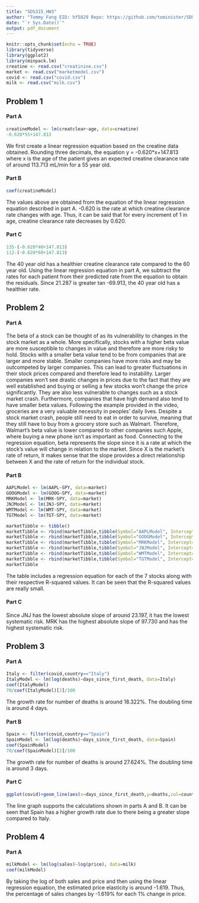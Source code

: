 ---
title: "SDS315_HW3"
author: "Tommy Fang EID: hf5829 Repo: https://github.com/tominister/SDS315"
date: "`r Sys.Date()`"
output: pdf_document
---

```{r setup, include=F, warning=F}
knitr::opts_chunk$set(echo = TRUE)
library(tidyverse)
library(ggplot2)
library(minpack.lm)
creatine <- read.csv("creatinine.csv")
market <- read.csv("marketmodel.csv")
covid <- read.csv("covid.csv")
milk <- read.csv("milk.csv")
```

## Problem 1
#### Part A
```{r, echo=F, warning=F, message=F}
creatineModel <- lm(creatclear~age, data=creatine)
-0.620*55+147.813
```
We first create a linear regression equation based on the creatine data obtained. Rounding three decimals, the equation y = -0.620*x+147.813 where x is the age of the patient gives an expected creatine clearance rate of around 113.713 mL/min for a 55 year old.

#### Part B
```{r, echo=F, warning=F, message=F}
coef(creatineModel)
```
The values above are obtained from the equation of the linear regression equation described in part A. -0.620 is the rate at which creatine clearance rate changes with age. Thus, it can be said that for every increment of 1 in age, creatine clearance rate decreases by 0.620.

#### Part C
```{r, echo=F, warning=F, message=F}
135-(-0.620*40+147.813)
112-(-0.620*60+147.813)
```
The 40 year old has a healthier creatine clearance rate compared to the 60 year old. Using the linear regression equation in part A, we subtract the rates for each patient from their predicted rate from the equation to obtain the residuals. Since 21.287 is greater tan -69.913, the 40 year old has a healthier rate. 

## Problem 2
#### Part A
The beta of a stock can be thought of as its vulnerability to changes in the stock market as a whole. More specifically, stocks with a higher beta value are more susceptible to changes in value and therefore are more risky to hold. Stocks with a smaller beta value tend to be from companies that are larger and more stable. Smaller companies have more risks and may be outcompeted by larger companies. This can lead to greater fluctuations in their stock prices compared and therefore lead to instability. Larger companies won’t see drastic changes in prices due to the fact that they are well established and buying or selling a few stocks won’t change the price significantly. They are also less vulnerable to changes such as a stock market crash. Furthermore, companies that have high demand also tend to have smaller beta values. Following the example provided in the video, groceries are a very valuable necessity in peoples’ daily lives. Despite a stock market crash, people still need to eat in order to survive, meaning that they still have to buy from a grocery store such as Walmart. Therefore, Walmart’s beta value is lower compared to other companies such Apple, where buying a new phone isn’t as important as food. Connecting to the regression equation, beta represents the slope since it is a rate at which the stock’s value will change in relation to the market. Since X is the market’s rate of return, it makes sense that the slope provides a direct relationship between X and the rate of return for the individual stock. 

#### Part B
```{r, echo=F, warning=F, message=F}
AAPLModel <- lm(AAPL~SPY, data=market)
GOOGModel <- lm(GOOG~SPY, data=market)
MRKModel <- lm(MRK~SPY, data=market)
JNJModel <- lm(JNJ~SPY, data=market)
WMTModel <- lm(WMT~SPY, data=market)
TGTModel <- lm(TGT~SPY, data=market)

marketTibble <- tibble()
marketTibble <- rbind(marketTibble,tibble(Symbol="AAPLModel", Intercept=coef(AAPLModel)[1], Slope=coef(AAPLModel)[2], Rsquared=summary(AAPLModel)$r.squared))
marketTibble <- rbind(marketTibble,tibble(Symbol="GOOGModel", Intercept=coef(GOOGModel)[1], Slope=coef(GOOGModel)[2], Rsquared=summary(GOOGModel)$r.squared))
marketTibble <- rbind(marketTibble,tibble(Symbol="MRKModel", Intercept=coef(MRKModel)[1], Slope=coef(MRKModel)[2], Rsquared=summary(MRKModel)$r.squared))
marketTibble <- rbind(marketTibble,tibble(Symbol="JNJModel", Intercept=coef(JNJModel)[1], Slope=coef(JNJModel)[2], Rsquared=summary(JNJModel)$r.squared))
marketTibble <- rbind(marketTibble,tibble(Symbol="WMTModel", Intercept=coef(WMTModel)[1], Slope=coef(WMTModel)[2], Rsquared=summary(WMTModel)$r.squared))
marketTibble <- rbind(marketTibble,tibble(Symbol="TGTModel", Intercept=coef(TGTModel)[1], Slope=coef(TGTModel)[2], Rsquared=summary(TGTModel)$r.squared))
marketTibble
```

The table includes a regression equation for each of the 7 stocks along with their respective R-squared values. It can be seen that the R-squared values are really small.

#### Part C
Since JNJ has the lowest absolute slope of around 23.197, it has the lowest systematic risk. MRK has the highest absolute slope of 97.730 and has the highest systematic risk. 

## Problem 3
#### Part A
```{r, echo=F, warning=F, message=F}
Italy <- filter(covid,country=="Italy")
ItalyModel <- lm(log(deaths)~days_since_first_death, data=Italy)
coef(ItalyModel)
70/coef(ItalyModel)[2]/100
```
The growth rate for number of deaths is around 18.322%. The doubling time is around 4 days.

#### Part B
```{r, echo=F, warning=F, message=F}
Spain <- filter(covid,country=="Spain")
SpainModel <- lm(log(deaths)~days_since_first_death, data=Spain)
coef(SpainModel)
70/coef(SpainModel)[2]/100
```
The growth rate for number of deaths is around 27.624%. The doubling time is around 3 days.

#### Part C
```{r, echo=F, warning=F, message=F}
ggplot(covid)+geom_line(aes(x=days_since_first_death,y=deaths,col=country))+labs(title="Line Graph for Number of Deaths by Day Across Country",x="Days Since First Death", y="Deaths")
```
The line graph supports the calculations shown in parts A and B. It can be seen that Spain has a higher growth rate due to there being a greater slope compared to Italy. 

## Problem 4
#### Part A
```{r, echo=F, warning=F, message=F}
milkModel <- lm(log(sales)~log(price), data=milk)
coef(milkModel)
```
By taking the log of both sales and price and then using the linear regression equation, the estimated price elasticity is around -1.619. Thus, the percentage of sales changes by -1.619% for each 1% change in price. 









